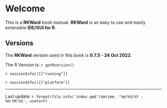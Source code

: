 # Welcome {.unnumbered}

This is a **RKWard** book manual. **RKWard** is an easy to use and easily extensible **IDE/GUI for R**.

## Versions

The **RKWard** version used in this book is **0.7.5 - 24 Oct 2022**.

The R Version is: `r getRversion()`

`r sessionInfo()[["running"]]`

`r sessionInfo()[["platform"]]`

------------------------------------------------------------------------

Last update: `r format(file.info('index.qmd')$mtime, '%m/%d/%Y - %H:%M:%S', usetz=T)`
